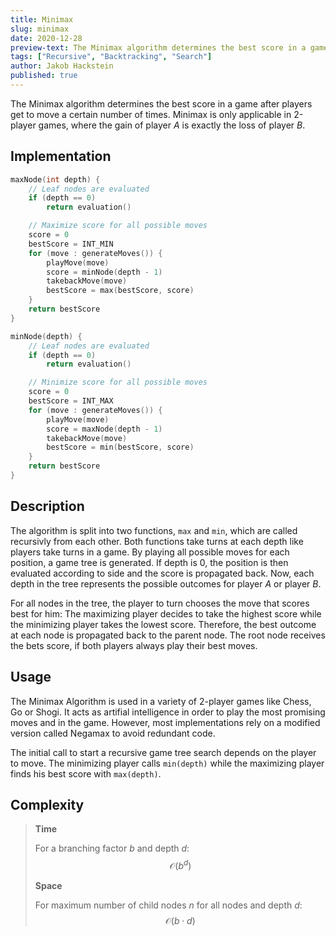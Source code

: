 ```yaml
---
title: Minimax
slug: minimax
date: 2020-12-28
preview-text: The Minimax algorithm determines the best score in a game after players get to move a certain number of times.
tags: ["Recursive", "Backtracking", "Search"]
author: Jakob Hackstein
published: true
---
```


The Minimax algorithm determines the best score in a game after players get to move a certain number of times. Minimax is only applicable in 2-player games, where the gain of player _A_ is exactly the loss of player _B_.

## Implementation

```cpp
maxNode(int depth) {
    // Leaf nodes are evaluated
    if (depth == 0)
        return evaluation()

    // Maximize score for all possible moves
    score = 0
    bestScore = INT_MIN
    for (move : generateMoves()) {
        playMove(move)
        score = minNode(depth - 1)
        takebackMove(move)
        bestScore = max(bestScore, score)
    }
    return bestScore
}

minNode(depth) {
    // Leaf nodes are evaluated
    if (depth == 0)
        return evaluation()

    // Minimize score for all possible moves
    score = 0
    bestScore = INT_MAX
    for (move : generateMoves()) {
        playMove(move)
        score = maxNode(depth - 1)
        takebackMove(move)
        bestScore = min(bestScore, score)
    }
    return bestScore
}
```

## Description

The algorithm is split into two functions, `max` and `min`, which are called recursivly from each other. Both functions take turns at each depth like players take turns in a game. By playing all possible moves for each position, a game tree is generated. If depth is 0, the position is then evaluated according to side and the score is propagated back. Now, each depth in the tree represents the possible outcomes for player _A_ or player _B_.

For all nodes in the tree, the player to turn chooses the move that scores best for him: The maximizing player decides to take the highest score while the minimizing player takes the lowest score. Therefore, the best outcome at each node is propagated back to the parent node. The root node receives the bets score, if both players always play their best moves.

## Usage

The Minimax Algorithm is used in a variety of 2-player games like Chess, Go or Shogi. It acts as artifial intelligence in order to play the most promising moves and in the game. However, most implementations rely on a modified version called Negamax to avoid redundant code.

The initial call to start a recursive game tree search depends on the player to move. The minimizing player calls `min(depth)` while the maximizing player finds his best score with `max(depth)`.

## Complexity

> **Time**
>
> For a branching factor $b$ and depth $d$: $$\mathcal{O}(b^d)$$
>
> **Space**
>
> For maximum number of child nodes $n$ for all nodes and depth $d$:
> $$\mathcal{O}(b \cdot d)$$
